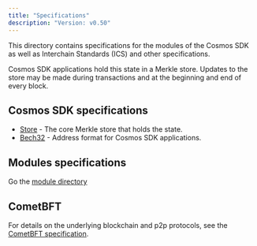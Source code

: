 ```yaml
---
title: "Specifications"
description: "Version: v0.50"
---
```


This directory contains specifications for the modules of the Cosmos SDK as well as Interchain Standards (ICS) and other specifications.

Cosmos SDK applications hold this state in a Merkle store. Updates to the store may be made during transactions and at the beginning and end of every block.

## Cosmos SDK specifications[​](#cosmos-sdk-specifications "Direct link to Cosmos SDK specifications")

* [Store](/sdk/v0.50/build/spec/store/store) - The core Merkle store that holds the state.
* [Bech32](/sdk/v0.50/build/spec/addresses/bech32) - Address format for Cosmos SDK applications.

## Modules specifications[​](#modules-specifications "Direct link to Modules specifications")

Go the [module directory](/sdk/v0.50/build/modules/module)

## CometBFT[​](#cometbft "Direct link to CometBFT")

For details on the underlying blockchain and p2p protocols, see the [CometBFT specification](https://github.com/cometbft/cometbft/tree/main/spec).
